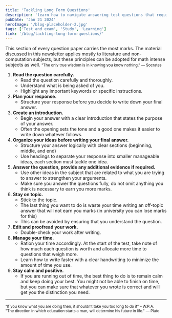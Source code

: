 ```yaml
---
title: 'Tackling Long Form Questions'
description: 'learn how to navigate answering test questions that require lengthy answers.'
pubDate: 'Jan 21 2024'
heroImage: '/blog-placeholder-2.jpg'
tags: ['Test and exam', 'Study', 'Learning']
link: '/blog/tackling-long-form-questions/'
---
```


This section of every question paper carries the most marks. The material discussed in this newsletter
applies mostly to literature and non-computation subjects, but these principles can be adopted for math
intense subjects as well.
<small>"The only true wisdom is in knowing you know nothing." — Socrates</small> <br/>
1. __Read the question carefully.__
    + Read the question carefully and thoroughly.
    + Understand what is being asked of you.
    + Highlight any important keywords or specific instructions.
2. __Plan your response.__
    <ul><li> Structure your response before you decide to write down your final answer.</li></ul>
3. __Create an introduction.__
    + Begin your answer with a clear introduction that states the purpose of your answer.
    + Often the opening sets the tone and a good one makes it easier to write down whatever
    follows.
4. __Organize your ideas before writing your final answer.__
    + Structure your answer logically with clear sections (beginning, middle, and end)
    + Use headings to separate your response into smaller manageable ideas, each section
    must tackle one idea.
5. __Answer the question, provide any additional evidence if required.__
    + Use other ideas in the subject that are related to what you are trying to answer to
    strengthen your arguments.
    + Make sure you answer the questions fully, do not omit anything you think is necessary to
    earn you more marks.
6. __Stay on topic.__
    + Stick to the topic.
    + The last thing you want to do is waste your time writing an off-topic answer that will not
    earn you marks (in university you can lose marks for this)
    + This can be avoided by ensuring that you understand the question.
7. __Edit and proofread your work.__
    + Double-check your work after writing.
8. __Manage your time.__
    + Ration your time accordingly. At the start of the test, take note of how much each
    question is worth and allocate more time to questions that weigh more.
    + Learn how to write faster with a clear handwriting to minimize the amount of time you
use.
9. __Stay calm and positive.__
    + If you are running out of time, the best thing to do is to remain calm and keep doing
    your best. You might not be able to finish on time, but you can make sure that whatever
    you wrote is correct and will get you the distinction you need.

<hr/>

<small>“If you know what you are doing then, it shouldn’t take you too long to do it” – W.P.A.</small> <br/>
<small>"The direction in which education starts a man, will determine his future in
life." — Plato </small>